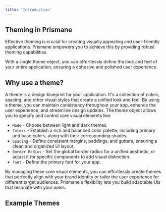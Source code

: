 ```yaml
---
title: 'Introduction'
---
```


## Theming in Prismane

Effective theming is crucial for creating visually appealing and user-friendly applications. Prismane empowers you to achieve this by providing robust theming capabilities.

With a single theme object, you can effortlessly define the look and feel of your entire application, ensuring a cohesive and polished user experience.

## Why use a theme?

A theme is a design blueprint for your application. It's a collection of colors, spacing, and other visual styles that create a unified look and feel. By using a theme, you can maintain consistency throughout your app, enhance the user experience, and streamline design updates.
The theme object allows you to specify and control core visual elements like:

- `Mode` - Choose between light and dark themes.
- `Colors` - Establish a rich and balanced color palette, including primary and base colors, along with
  their corresponding shades.
- `Spacing` - Define consistent margins, paddings, and gutters, ensuring a clean and organized UI layout.
- `Border Radius` - Set the global border radius for a unified aesthetic, or adjust it for specific components to add
  visual distinction.
- `Font` - Define the primary font for your app.

By managing these core visual elements, you can effortlessly create themes that perfectly align with your brand identity or tailor the user experience for different target audiences.
Prismane's flexibility lets you build adaptable UIs that resonate with your users.

## Example Themes

<ThemeSelector />
